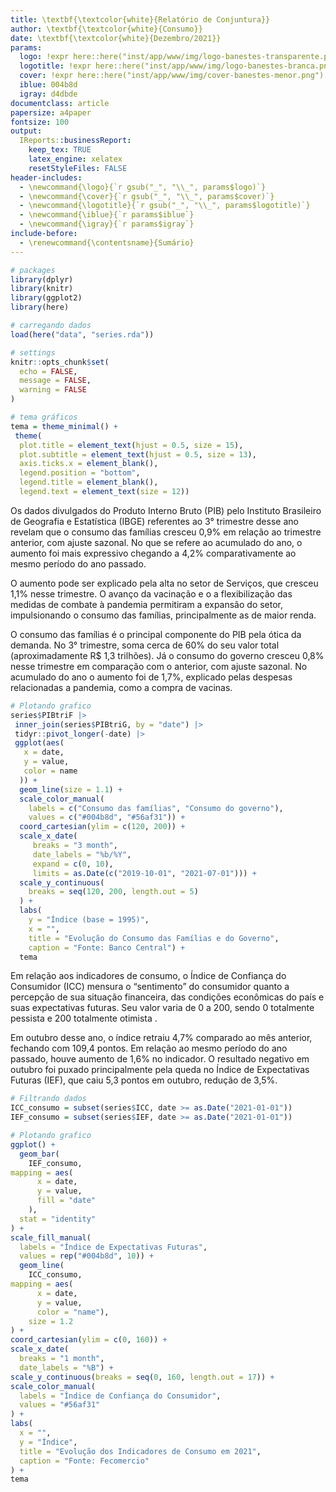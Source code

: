 ```yaml
---
title: \textbf{\textcolor{white}{Relatório de Conjuntura}}
author: \textbf{\textcolor{white}{Consumo}}
date: \textbf{\textcolor{white}{Dezembro/2021}}
params:
  logo: !expr here::here("inst/app/www/img/logo-banestes-transparente.png")
  logotitle: !expr here::here("inst/app/www/img/logo-banestes-branca.png")
  cover: !expr here::here("inst/app/www/img/cover-banestes-menor.png")
  iblue: 004b8d
  igray: d4dbde
documentclass: article
papersize: a4paper
fontsize: 100
output:
  IReports::businessReport:
    keep_tex: TRUE
    latex_engine: xelatex
    resetStyleFiles: FALSE
header-includes: 
  - \newcommand{\logo}{`r gsub("_", "\\_", params$logo)`}
  - \newcommand{\cover}{`r gsub("_", "\\_", params$cover)`}
  - \newcommand{\logotitle}{`r gsub("_", "\\_", params$logotitle)`}
  - \newcommand{\iblue}{`r params$iblue`}
  - \newcommand{\igray}{`r params$igray`}
include-before:
  - \renewcommand{\contentsname}{Sumário}
---
```



```r
# packages
library(dplyr)
library(knitr)
library(ggplot2)
library(here)

# carregando dados
load(here("data", "series.rda"))

# settings
knitr::opts_chunk$set(
  echo = FALSE,
  message = FALSE,
  warning = FALSE
)

# tema gráficos
tema = theme_minimal() +
 theme(
  plot.title = element_text(hjust = 0.5, size = 15),
  plot.subtitle = element_text(hjust = 0.5, size = 13),
  axis.ticks.x = element_blank(),
  legend.position = "bottom",
  legend.title = element_blank(),
  legend.text = element_text(size = 12))
```

\maketitle
\clearpage

\section{Consumo} 
 \vspace{0.5cm}

Os dados divulgados do Produto Interno Bruto (PIB) pelo Instituto Brasileiro de Geografia e Estatística (IBGE) referentes ao 3° trimestre desse ano revelam que o consumo das famílias cresceu 0,9% em relação ao trimestre anterior, com ajuste sazonal. No que se refere ao acumulado do ano, o aumento foi mais expressivo chegando a 4,2% comparativamente ao mesmo período do ano passado. 

O aumento pode ser explicado pela alta no setor de Serviços, que cresceu 1,1% nesse trimestre. O avanço da vacinação e o a flexibilização das medidas de combate à pandemia permitiram a expansão do setor, impulsionando o consumo das famílias, principalmente as de maior renda.

O consumo das famílias é o principal componente do PIB pela ótica da demanda. No 3° trimestre, soma cerca de 60% do seu valor total (aproximadamente R$ 1,3 trilhões). Já o consumo do governo cresceu 0,8% nesse trimestre em comparação com o anterior, com ajuste sazonal. No acumulado do ano o aumento foi de 1,7%, explicado pelas despesas relacionadas a pandemia, como a compra de vacinas.

```r
# Plotando grafico
series$PIBtriF |>
 inner_join(series$PIBtriG, by = "date") |>
 tidyr::pivot_longer(-date) |>
 ggplot(aes(
   x = date,
   y = value,
   color = name
  )) +
  geom_line(size = 1.1) +
  scale_color_manual(
    labels = c("Consumo das famílias", "Consumo do governo"),
    values = c("#004b8d", "#56af31")) +
  coord_cartesian(ylim = c(120, 200)) +
  scale_x_date(
     breaks = "3 month",
     date_labels = "%b/%Y",
     expand = c(0, 10),
     limits = as.Date(c("2019-10-01", "2021-07-01"))) +
  scale_y_continuous(
    breaks = seq(120, 200, length.out = 5)
  ) +
  labs(
    y = "Índice (base = 1995)",
    x = "",
    title = "Evolução do Consumo das Famílias e do Governo",
    caption = "Fonte: Banco Central") +
  tema
```

Em relação aos indicadores de consumo, o Índice de Confiança do Consumidor (ICC) mensura o "sentimento" do consumidor quanto a percepção de sua situação financeira, das condições econômicas do país e suas expectativas futuras. Seu valor varia de 0 a 200, sendo 0 totalmente pessista e 200 totalmente otimista \citep{fecomercio1}. 

Em outubro desse ano, o índice retraiu 4,7% comparado ao mês anterior, fechando com 109,4 pontos. Em relação ao mesmo período do ano passado, houve aumento de 1,6% no indicador. O resultado negativo em outubro foi puxado principalmente pela queda no Índice de Expectativas Futuras (IEF), que caiu 5,3 pontos em outubro, redução de 3,5%. 

```r
# Filtrando dados
ICC_consumo = subset(series$ICC, date >= as.Date("2021-01-01"))
IEF_consumo = subset(series$IEF, date >= as.Date("2021-01-01"))

# Plotando grafico
ggplot() +
  geom_bar(
    IEF_consumo,
mapping = aes(
      x = date,
      y = value,
      fill = "date"
    ),
  stat = "identity"
) +
scale_fill_manual(
  labels = "Índice de Expectativas Futuras",
  values = rep("#004b8d", 10)) +
  geom_line(
    ICC_consumo,
mapping = aes(
      x = date,
      y = value,
      color = "name"),
    size = 1.2
) +
coord_cartesian(ylim = c(0, 160)) +
scale_x_date(
  breaks = "1 month",
  date_labels = "%B") +
scale_y_continuous(breaks = seq(0, 160, length.out = 17)) +
scale_color_manual(
  labels = "Índice de Confiança do Consumidor",
  values = "#56af31"
) +
labs(
  x = "",
  y = "Índice",
  title = "Evolução dos Indicadores de Consumo em 2021",
  caption = "Fonte: Fecomercio"
) +
tema
```

\newpage
\bibliography{bib}